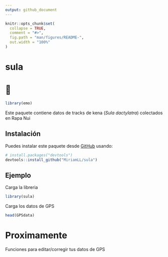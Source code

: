 ```yaml
---
output: github_document
---
```


<!-- README.md is generated from README.Rmd. Please edit that file -->

```r
knitr::opts_chunk$set(
  collapse = TRUE,
  comment = "#>",
  fig.path = "man/figures/README-",
  out.width = "100%"
)
```

# sula  

<h1> 🗿 </h1>

<!-- badges: start -->
<!-- badges: end -->

```r
library(emo)
```

Este paquete contiene datos de tracks de kena (_Sula dactylatra_) colectados en Rapa Nui  


## Instalación

Puedes instalar este paquete desde [GitHub](https://github.com/) usando:

``` r
# install.packages("devtools")
devtools::install_github("MiriamLL/sula")
```

## Ejemplo

Carga la libreria
```r
library(sula)
```

Carga los datos de GPS
```r
head(GPSdata)
```

# Proximamente
Funciones para editar/corregir tus datos de GPS
